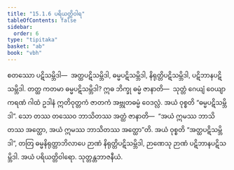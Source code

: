 ```yaml
---
title: "15.1.6 ပရိယတ္တိဝါရ"
tableOfContents: false
sidebar:
  order: 6
type: "tipitaka"
basket: "ab"
book: "vbh"
---
```



<DynamicBreadcrumb />

<Division number="724" book="vbh">

<Paragraph number="2124" book="vbh">
စတဿော ပဋိသမ္ဘိဒါ—  အတ္ထပဋိသမ္ဘိဒါ, ဓမ္မပဋိသမ္ဘိဒါ, နိရုတ္တိပဋိသမ္ဘိဒါ, ပဋိဘာနပဋိသမ္ဘိဒါ.
</Paragraph>

<Paragraph number="2125" book="vbh">
တတ္ထ ကတမာ ဓမ္မပဋိသမ္ဘိဒါ? ဣဓ ဘိက္ခု ဓမ္မံ ဇာနာတိ—  သုတ္တံ ဂေယျံ ဝေယျာကရဏံ ဂါထံ ဥဒါနံ ဣတိဝုတ္တကံ ဇာတကံ အဗ္ဘုတဓမ္မံ ဝေဒလ္လံ. အယံ ဝုစ္စတိ “ဓမ္မပဋိသမ္ဘိဒါ”. သော တဿ တဿေဝ ဘာသိတဿ အတ္ထံ ဇာနာတိ—  “အယံ ဣမဿ ဘာသိတဿ အတ္ထော, အယံ ဣမဿ ဘာသိတဿ အတ္ထော”တိ. အယံ ဝုစ္စတိ “အတ္ထပဋိသမ္ဘိဒါ”, တတြ ဓမ္မနိရုတ္တာဘိလာပေ ဉာဏံ နိရုတ္တိပဋိသမ္ဘိဒါ, ဉာဏေသု ဉာဏံ ပဋိဘာနပဋိသမ္ဘိဒါ. အယံ ပရိယတ္တိဝါရော.

</Paragraph>
</Division>

<Paragraph number="2126" type="center" book="vbh">
သုတ္တန္တဘာဇနီယံ.
</Paragraph>